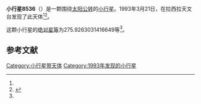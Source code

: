 {{Infobox planet
| bgcolour = #FFFFC0
| name = 8536 Mans
| symbol = 
| image = 
| caption = 
| discovery = yes
| discovery_ref = 
| discoverer = {{link-en|英格瓦·克拉斯·拉格尔科维斯特|Claes-Ingvar Lagerkvist}}
| discovery_site = [[拉西拉天文台|拉西拉天文台]] 
| discovered = 1993年3月21日
| designations = yes
| mp_name = 
| named_after = 
| alt_names = 1993 FK23/ 1972 GM1
| mp_category = [[主带小行星|主带小行星]]
| orbit_ref = <ref name="a">[http://ssd.jpl.nasa.gov/sbdb.cgi?sstr=8536 8536 Mans] {{Wayback|url=http://ssd.jpl.nasa.gov/sbdb.cgi?sstr=8536 |date=20140924202552 }}，小行星數據庫瀏覽器（JPL Small-Body Database Browser）－[[美国国家航空航天局|美国国家航空航天局]]喷气推进实验室</ref>
| epoch = 2456400.5 (2013年4月18日更新)
| aphelion = {{convert|3.271223351432271|AU|km|3|abbr=on|lk=out}}
| perihelion = {{convert|2.747954505558324|AU|km|3|abbr=on}}
| semimajor = {{convert|3.009588928495297|AU|km|3|abbr=on}}
| eccentricity = 0.086933608
| period = 1907.037345 [[日|日]]<br />5.22[[儒略年|儒略年]]
| avg_speed = 
| inclination = 8.495017217929041
| asc_node = 4.144093916811969
| mean_anomaly = 
| arg_peri = 275.9263031416649
| satellites = 
| physical_characteristics = yes
| dimensions = 
| mass = 
| density = 
| surface_grav = 
| escape_velocity = 
| sidereal_day = 
| axial_tilt = 
| pole_ecliptic_lat = 
| pole_ecliptic_lon = 
| albedo = 
| temperatures= 
| temp_name1 = 
| mean_temp_1 = 
| max_temp_1 = 
| temp_name2 = 
| max_temp_2 = 
| spectral_type = 
| abs_magnitude = 275.9263031416649
}}

'''小行星8536'''（{{lang-en|8536 Mans}}）是一颗围绕[[太阳|太阳]][[公转|公转]]的[[小行星|小行星]]。1993年3月21日，{{link-en|英格瓦·克拉斯·拉格尔科维斯特|Claes-Ingvar Lagerkvist}}在拉西拉天文台发现了此天体<ref name="a" /><ref>{{cite news|title=小行星列表|url=http://cfa-www.harvard.edu/iau/lists/NumberedMPs.txt|accessdate=2013-07-08|newspaper=哈佛大学|archive-date=2008-05-17|archive-url=https://web.archive.org/web/20080517010638/http://cfa-www.harvard.edu/iau/lists/NumberedMPs.txt|dead-url=no}}</ref>。

这颗小行星的[[绝对星等|绝对星等]]为275.9263031416649等<ref name="a" />。

==参考文献==
{{reflist}}
{{Minor Planet Number|[[小行星8535|小行星8535]]|[[小行星8537|小行星8537]]}}

{{小天体}}

[[Category:小行星带天体|Category:小行星带天体]]
[[Category:1993年发现的小行星|Category:1993年发现的小行星]]

{{asteroid-stub}}